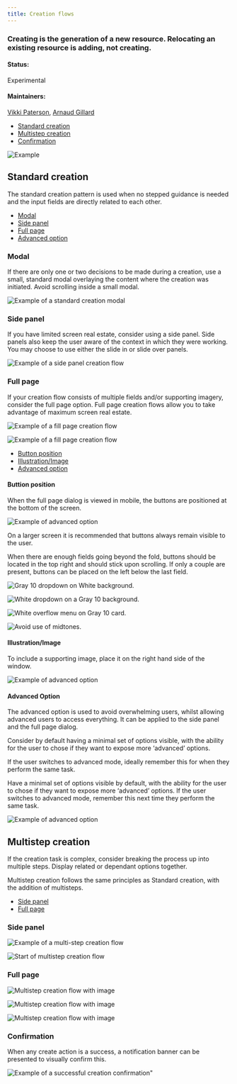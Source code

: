 ```yaml
---
title: Creation flows
---
```


### Creating is the generation of a new resource. Relocating an existing resource is adding, not creating.

#### Status:

Experimental

#### Maintainers:

[Vikki Paterson](https://github.ibm.com/VICTORIA), [Arnaud Gillard](https://github.ibm.com/Arnaud-Gillard)



<AnchorLinks>

- [Standard creation](#standard-creation)
- [Multistep creation](#multistep-creation)
- [Confirmation](#confirmation)

</AnchorLinks>

<ImageComponent caption="Example of a creation pattern." cols="12">

![Example](images/1.png)

</ImageComponent>

## Standard creation

The standard creation pattern is used when no stepped guidance is needed and the input fields are directly related to each other. 

<AnchorLinks small>

- [Modal](#modal)
- [Side panel](#side-panel)
- [Full page](#full-page)
- [Advanced option](#advanced-option)

</AnchorLinks>

### Modal

If there are only one or two decisions to be made during a creation, use a small, standard modal overlaying the content where the creation was initiated. Avoid scrolling inside a small modal. 

<ImageComponent caption="Example of a standard creation modal" cols="8">

![Example of a standard creation modal](images/2.png)

</ImageComponent>

### Side panel

If you have limited screen real estate, consider using a side panel. Side panels also keep the user aware of the context in which they were working. You may choose to use either the slide in or slide over panels.

<ImageComponent caption="Example of a side panel creation flow" cols="12">

![Example of a side panel creation flow](images/3.png)

</ImageComponent>

### Full page

If your creation flow consists of multiple fields and/or supporting imagery, consider the full page option. Full page creation flows allow you to take advantage of maximum screen real estate.

<ImageComponent caption="Example of a fill page creation flow" cols="12">

![Example of a fill page creation flow](images/4.png)

</ImageComponent>

<ImageComponent caption="Example of a fill page creation flow" cols="12">

![Example of a fill page creation flow](images/5.png)

</ImageComponent>


<AnchorLinks small>

- [Button position](#button-position)
- [Illustration/Image](#illustration/image)
- [Advanced option](#advanced-option)

</AnchorLinks>


#### Buttion position

When the full page dialog is viewed in mobile, the buttons are positioned at the bottom of the screen.

<ImageComponent caption="Example of advanced option" cols="12">

![Example of advanced option](images/6.png)

</ImageComponent>

On a larger screen it is recommended that buttons always remain visible to the user.

When there are enough fields going beyond the fold, buttons should be located in the top right and should stick upon scrolling. If only a couple are present, buttons can be placed on the left below the last field. 


<Row>
<Column offsetLg="4" colMd="4" colLg="6">
  <DoDontExample label="Buttons should not be hidden below the fold.">

![Gray 10 dropdown on White background.](images/7.png)

  </DoDontExample>
</Column>
<Column colMd="4" colLg="6" >
  <DoDontExample correct label="Buttons are located on the left if they are likely to appear above the fold.">

![White dropdown on a Gray 10 background.](images/7.7.png)

  </DoDontExample>
</Column>
</Row>

<Row>
<Column offsetLg="4" colMd="4" colLg="6">
  <DoDontExample correct label="Buttons are located on the right if the amount of content would push them below the fold. They should stick upon scrolling so are always visible.">

![White overflow menu on Gray 10 card.](images/7.8.png)

  </DoDontExample>
</Column>
<Column colMd="4" colLg="6" >
  <DoDontExample correct label="If an illustration or image is displayed on the right then buttons should be displayed above the image.">

![Avoid use of midtones.](images/7.9.png)

  </DoDontExample>
</Column>
</Row>

#### Illustration/Image

To include a supporting image, place it on the right hand side of the window. 

<ImageComponent caption="Example of advanced option" cols="12">

![Example of advanced option](images/8.png)

</ImageComponent>


#### Advanced Option

The advanced option is used to avoid overwhelming users, whilst allowing advanced users to access everything. It can be applied to the side panel and the full page dialog.

Consider by default having a minimal set of options visible, with the ability for the user to chose if they want to expose more ‘advanced’ options.

If the user switches to advanced mode, ideally remember this for when they perform the same task.

Have a minimal set of options visible by default, with the ability for the user to chose if they want to expose more ‘advanced’ options. If the user switches to advanced mode, remember this next time they perform the same task.


<ImageComponent caption="Example of advanced option" cols="8">

![Example of advanced option](images/9.png)

</ImageComponent>



## Multistep creation

If the creation task is complex, consider breaking the process up into multiple steps. Display related or dependant options together. 

Multistep creation follows the same principles as Standard creation, with the addition of multisteps.


<AnchorLinks small>

- [Side panel](#side-panel)
- [Full page](#full-page)

</AnchorLinks>

### Side panel

<ImageComponent caption="Example of a multi-step creation flow" cols="12">

![Example of a multi-step creation flow](images/11.png)

</ImageComponent>

<ImageComponent caption="Start of multistep creation flow" cols="12">

![Start of multistep creation flow](images/12.png)

</ImageComponent>

### Full page

<ImageComponent caption="Multistep creation flow with image" cols="12">

![Multistep creation flow with image](images/13.png)

</ImageComponent>

<ImageComponent caption="Multistep creation flow with image" cols="12">

![Multistep creation flow with image](images/14.png)

</ImageComponent>

<ImageComponent caption="Multistep creation flow with image" cols="12">

![Multistep creation flow with image](images/15.png)

</ImageComponent>

### Confirmation

When any create action is a success, a notification banner can be presented to visually confirm this. 

<ImageComponent caption="Example of a successful creation confirmation" cols="12">

![Example of a successful creation confirmation"](images/16.png)

</ImageComponent>